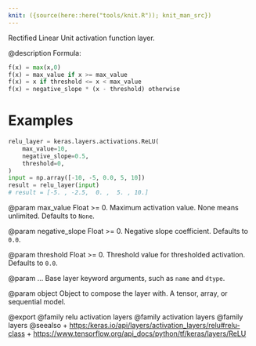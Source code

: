 ```yaml
---
knit: ({source(here::here("tools/knit.R")); knit_man_src})
---
```

Rectified Linear Unit activation function layer.

@description
Formula:
``` python
f(x) = max(x,0)
f(x) = max_value if x >= max_value
f(x) = x if threshold <= x < max_value
f(x) = negative_slope * (x - threshold) otherwise
```

# Examples
``` python
relu_layer = keras.layers.activations.ReLU(
    max_value=10,
    negative_slope=0.5,
    threshold=0,
)
input = np.array([-10, -5, 0.0, 5, 10])
result = relu_layer(input)
# result = [-5. , -2.5,  0. ,  5. , 10.]
```

@param max_value
Float >= 0. Maximum activation value. None means unlimited.
Defaults to `None`.

@param negative_slope
Float >= 0. Negative slope coefficient.
Defaults to `0.0`.

@param threshold
Float >= 0. Threshold value for thresholded activation.
Defaults to `0.0`.

@param ...
Base layer keyword arguments, such as `name` and `dtype`.

@param object
Object to compose the layer with. A tensor, array, or sequential model.

@export
@family relu activation layers
@family activation layers
@family layers
@seealso
+ <https:/keras.io/api/layers/activation_layers/relu#relu-class>
+ <https://www.tensorflow.org/api_docs/python/tf/keras/layers/ReLU>
